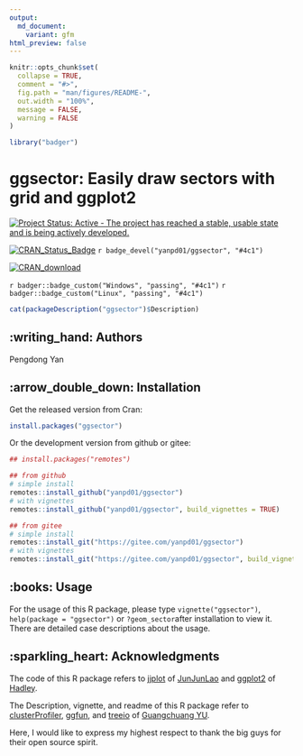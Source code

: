 ```yaml
---
output:
  md_document:
    variant: gfm
html_preview: false
---
```


<!-- README.md is generated from README.Rmd. Please edit that file -->

```r
knitr::opts_chunk$set(
  collapse = TRUE,
  comment = "#>",
  fig.path = "man/figures/README-",
  out.width = "100%",
  message = FALSE,
  warning = FALSE
)
```

```r
library("badger")
```

# ggsector: Easily draw sectors with grid and ggplot2

<!-- badges: start -->
[![Project Status: Active - The project has reached a stable, usable state and is being actively developed.](http://www.repostatus.org/badges/latest/active.svg)](http://www.repostatus.org/#active)

[![CRAN_Status_Badge](https://www.r-pkg.org/badges/version/ggsector)](https://cran.r-project.org/package=ggsector)
`r badge_devel("yanpd01/ggsector", "#4c1")`


[![CRAN_download](http://cranlogs.r-pkg.org/badges/grand-total/ggpie??color=#4c1)](https://cran.r-project.org/package=ggpie)
<!-- [![Github All Releases](https://img.shields.io/github/downloads/yanpd01/ggsector/total.svg)]() -->


`r badger::badge_custom("Windows", "passing", "#4c1")`
`r badger::badge_custom("Linux", "passing", "#4c1")`
<!-- badges: end -->

```r
cat(packageDescription("ggsector")$Description)
```

## :writing_hand: Authors

Pengdong Yan



## :arrow_double_down: Installation

Get the released version from Cran:

```r
install.packages("ggsector")
```

Or the development version from github or gitee:

```r
## install.packages("remotes")

## from github
# simple install
remotes::install_github("yanpd01/ggsector")
# with vignettes
remotes::install_github("yanpd01/ggsector", build_vignettes = TRUE)

## from gitee
# simple install
remotes::install_git("https://gitee.com/yanpd01/ggsector")
# with vignettes
remotes::install_git("https://gitee.com/yanpd01/ggsector", build_vignettes = TRUE)
```


##  :books: Usage

For the usage of this R package, please type `vignette("ggsector")`,
`help(package = "ggsector")` or `?geom_sector`after installation to view it.
There are detailed case descriptions about the usage.

## :sparkling_heart: Acknowledgments

The code of this R package refers to [jjplot](https://github.com/junjunlab/jjPlot) of [JunJunLao](https://github.com/junjunlab) and [ggplot2](https://github.com/tidyverse/ggplot2) of [Hadley](https://github.com/hadley).

The Description, vignette, and readme of this R package refer to [clusterProfiler](https://github.com/YuLab-SMU/clusterProfiler), [ggfun](https://github.com/YuLab-SMU/ggfun), and [treeio](https://github.com/YuLab-SMU/treeio) of [Guangchuang YU](https://github.com/YuLab-SMU/).

Here, I would like to express my highest respect to thank the big guys for their open source spirit.


